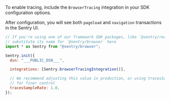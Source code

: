 To enable tracing, include the `BrowserTracing` integration in your SDK configuration options.

After configuration, you will see both `pageload` and `navigation` transactions in the Sentry UI.


```javascript
// If you're using one of our framework SDK packages, like `@sentry/react`,
// substitute its name for `@sentry/browser` here
import * as Sentry from "@sentry/browser";

Sentry.init({
  dsn: "___PUBLIC_DSN___",

  integrations: [Sentry.browserTracingIntegration()],

  // We recommend adjusting this value in production, or using tracesSampler
  // for finer control
  tracesSampleRate: 1.0,
});
```

<PlatformContent includePath="performance/automatic-instrumentation-custom-routing" />
